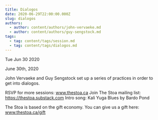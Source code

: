 ```yaml
---
title: Dialogos
date: 2020-06-29T22:00:00.000Z
slug: dialogos
authors:
  - author: content/authors/john-vervaeke.md
  - author: content/authors/guy-sengstock.md
tags:
  - tag: content/tags/session.md
  - tag: content/tags/dialogos.md
---
```






Tue Jun 30 2020

June 30th, 2020

John Vervaeke and Guy Sengstock set up a series of practices in order to get into dialogos.

RSVP for more sessions: www.thestoa.ca
Join The Stoa mailing list: https://thestoa.substack.com
Intro song: Kali Yuga Blues by Bardo Pond

The Stoa is based on the gift economy. You can give us a gift here: www.thestoa.ca/gift


